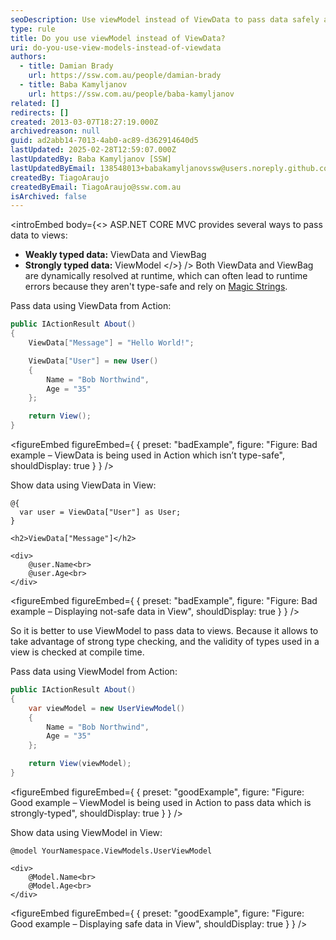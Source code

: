 ```yaml
---
seoDescription: Use viewModel instead of ViewData to pass data safely and efficiently in MVC applications.
type: rule
title: Do you use viewModel instead of ViewData?
uri: do-you-use-view-models-instead-of-viewdata
authors:
  - title: Damian Brady
    url: https://ssw.com.au/people/damian-brady
  - title: Baba Kamyljanov
    url: https://ssw.com.au/people/baba-kamyljanov
related: []
redirects: []
created: 2013-03-07T18:27:19.000Z
archivedreason: null
guid: ad2abb14-7013-4ab0-ac89-d362914640d5
lastUpdated: 2025-02-28T12:59:07.000Z
lastUpdatedBy: Baba Kamyljanov [SSW]
lastUpdatedByEmail: 138548013+babakamyljanovssw@users.noreply.github.com
createdBy: TiagoAraujo
createdByEmail: TiagoAraujo@ssw.com.au
isArchived: false
---
```


<introEmbed
  body={<>
ASP.NET CORE MVC provides several ways to pass data to views:

* **Weakly typed data:** ViewData and ViewBag
* **Strongly typed data:** ViewModel
  </>}
/>
Both ViewData and ViewBag are dynamically resolved at runtime, which can often lead to runtime errors because they aren't type-safe and rely on [Magic Strings](https://en.wikipedia.org/wiki/Magic_string).

Pass data using ViewData from Action:

```csharp
public IActionResult About()
{
    ViewData["Message"] = "Hello World!";

    ViewData["User"] = new User()
    {
        Name = "Bob Northwind",
        Age = "35"
    };

    return View();
}
```
<figureEmbed figureEmbed={ {
  preset: "badExample",
  figure: "Figure: Bad example – ViewData is being used in Action which isn’t type-safe",
  shouldDisplay: true
} } />


Show data using ViewData in View:

```razor
@{
  var user = ViewData["User"] as User;
}

<h2>ViewData["Message"]</h2>

<div>
    @user.Name<br>
    @user.Age<br>
</div>
```
<figureEmbed figureEmbed={ {
  preset: "badExample",
  figure: "Figure: Bad example – Displaying not-safe data in View",
  shouldDisplay: true
} } />


So it is better to use ViewModel to pass data to views. Because it allows to take advantage of strong type checking, and the validity of types used in a view is checked at compile time.

Pass data using ViewModel from Action:

```csharp
public IActionResult About()
{
    var viewModel = new UserViewModel()
    {
        Name = "Bob Northwind",
        Age = "35"
    };

    return View(viewModel);
}
```
<figureEmbed figureEmbed={ {
  preset: "goodExample",
  figure: "Figure: Good example – ViewModel is being used in Action to pass data which is strongly-typed",
  shouldDisplay: true
} } />


Show data using ViewModel in View:

```razor
@model YourNamespace.ViewModels.UserViewModel

<div>
    @Model.Name<br>
    @Model.Age<br>
</div>
```
<figureEmbed figureEmbed={ {
  preset: "goodExample",
  figure: "Figure: Good example – Displaying safe data in View",
  shouldDisplay: true
} } />
